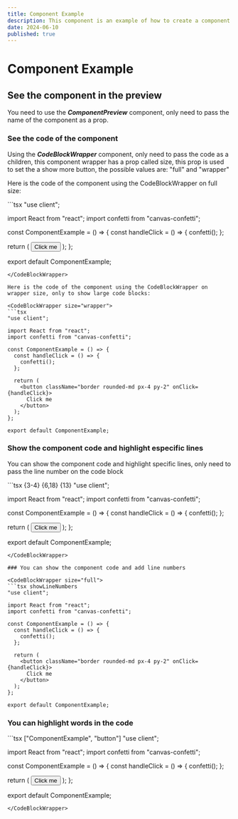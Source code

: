 ```yaml
---
title: Component Example
description: This component is an example of how to create a component in the library.
date: 2024-06-10
published: true
---
```


# Component Example

## See the component in the preview

You need to use the ***ComponentPreview*** component, only need to pass the name of the component as a prop.

<ComponentPreview name="component-example" />

### See the code of the component

Using the ***CodeBlockWrapper*** component, only need to pass the code as a children, this component wrapper has a prop called size, this prop is used to set the a show more button, the possible values are: "full" and "wrapper"

Here is the code of the component using the CodeBlockWrapper on full size:

<CodeBlockWrapper size="full">
```tsx
"use client";

import React from "react";
import confetti from "canvas-confetti";

const ComponentExample = () => {
  const handleClick = () => {
    confetti();
  };

  return (
    <button className="border rounded-md px-4 py-2" onClick={handleClick}>
      Click me
    </button>
  );
};

export default ComponentExample;
```
</CodeBlockWrapper>

Here is the code of the component using the CodeBlockWrapper on wrapper size, only to show large code blocks:

<CodeBlockWrapper size="wrapper">
```tsx
"use client";

import React from "react";
import confetti from "canvas-confetti";

const ComponentExample = () => {
  const handleClick = () => {
    confetti();
  };

  return (
    <button className="border rounded-md px-4 py-2" onClick={handleClick}>
      Click me
    </button>
  );
};

export default ComponentExample;
```
</CodeBlockWrapper>

### Show the component code and highlight especific lines

You can show the component code and highlight specific lines, only need to pass the line number  on the code block



<CodeBlockWrapper size="full">
```tsx {3-4} {6,18} {13}
"use client";

import React from "react";
import confetti from "canvas-confetti";

const ComponentExample = () => {
  const handleClick = () => {
    confetti();
  };

  return (
    <button className="border rounded-md px-4 py-2" onClick={handleClick}>
      Click me
    </button>
  );
};

export default ComponentExample;
```
</CodeBlockWrapper>

### You can show the component code and add line numbers

<CodeBlockWrapper size="full">
```tsx showLineNumbers
"use client";

import React from "react";
import confetti from "canvas-confetti";

const ComponentExample = () => {
  const handleClick = () => {
    confetti();
  };

  return (
    <button className="border rounded-md px-4 py-2" onClick={handleClick}>
      Click me
    </button>
  );
};

export default ComponentExample;
```
</CodeBlockWrapper>

### You can highlight words in the code

<CodeBlockWrapper size="full">
```tsx ["ComponentExample", "button"]
"use client";

import React from "react";
import confetti from "canvas-confetti";

const ComponentExample = () => {
  const handleClick = () => {
    confetti();
  };

  return (
    <button className="border rounded-md px-4 py-2" onClick={handleClick}>
      Click me
    </button>
  );
};

export default ComponentExample;
```
</CodeBlockWrapper>